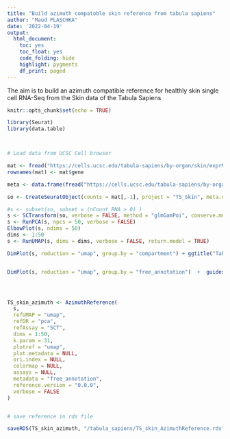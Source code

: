 ```yaml
---
title: "Build azimuth compatoble skin reference from tabula sapiens"
author: "Maud PLASCHKA"
date: '2022-04-19'
output: 
  html_document: 
    toc: yes
    toc_float: yes
    code_folding: hide
    highlight: pygments
    df_print: paged
---
```


The aim is to build an azimuth compatible reference for healthly skin single cell RNA-Seq from the Skin data of the Tabula Sapiens


```r
knitr::opts_chunk$set(echo = TRUE)
```

```r
library(Seurat)
library(data.table)



# Load data from UCSC Cell browser

mat <- fread("https://cells.ucsc.edu/tabula-sapiens/by-organ/skin/exprMatrix.tsv.gz")
rownames(mat) <- mat$gene

meta <- data.frame(fread("https://cells.ucsc.edu/tabula-sapiens/by-organ/skin/meta.tsv"), row.names=1)

so <- CreateSeuratObject(counts = mat[,-1], project = "TS_Skin", meta.data=meta, row.names=mat$gene)

#s <- subset(so, subset = (nCount_RNA > 0) )
s <- SCTransform(so, verbose = FALSE, method = "glmGamPoi", conserve.memory = TRUE)
s <- RunPCA(s, npcs = 50, verbose = FALSE)
ElbowPlot(s, ndims = 50)
dims <- 1:50
s <- RunUMAP(s, dims = dims, verbose = FALSE, return.model = TRUE)

DimPlot(s, reduction = "umap", group.by = "compartment") + ggtitle("Tabula Sapiens Skin reference")


DimPlot(s, reduction = "umap", group.by = "free_annotation")  +  guides(color = guide_legend(override.aes = list(size=2), ncol=1, label.position = "left", keyheight =0.4) ) + ggtitle("Tabula Sapiens Skin reference")




TS_skin_azimuth <- AzimuthReference(
  s,
  refUMAP = "umap",
  refDR = "pca",
  refAssay = "SCT",
  dims = 1:50,
  k.param = 31,
  plotref = "umap",
  plot.metadata = NULL,
  ori.index = NULL,
  colormap = NULL,
  assays = NULL,
  metadata = "free_annotation",
  reference.version = "0.0.0",
  verbose = FALSE
)


# save reference in rds file

saveRDS(TS_skin_azimuth, "/tabula_sapiens/TS_skin_AzimuthReference.rds")


```
